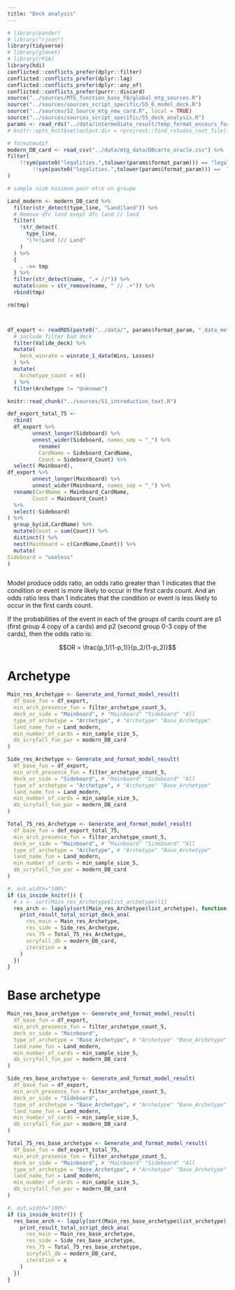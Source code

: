 ---
title: "Deck analysis"
---

```{r setup, include=FALSE, message = FALSE, warning = FALSE} 
# library(pander)
# library("rjson")
library(tidyverse)
# library(glmnet)
# library(rFSA)
library(hdi)
conflicted::conflicts_prefer(dplyr::filter)
conflicted::conflicts_prefer(dplyr::lag)
conflicted::conflicts_prefer(dplyr::any_of)
conflicted::conflicts_prefer(purrr::discard)
source("../sources/MTG_function_base_FB/global_mtg_sources.R")
source("../sources/sources_script_specific/S5_6_model_deck.R")
source("../sources/S2_Source_mtg_new_card.R", local = TRUE)
source("../sources/sources_script_specific/S5_deck_analysis.R")
params <- read_rds("../data/intermediate_result/temp_format_encours_for_param.rds")
# knitr::opts_knit$set(output.dir = rprojroot::find_rstudio_root_file())

# formatmodif
modern_DB_card <- read_csv("../data/mtg_data/DBcarte_oracle.csv") %>%
filter(
    !!sym(paste0("legalities.",tolower(params$format_param))) == "legal" |
        !!sym(paste0("legalities.",tolower(params$format_param))) ==  "restricted"
)

# sample size minimum pour etre un groupe

Land_modern <- modern_DB_card %>%
  filter(str_detect(type_line, "Land|land")) %>%
  # Remove dfc land exept dfc land // land
  filter(
    !str_detect(
      type_line,
      "(?<!Land )// Land"
    )
  ) %>%
  {
    . ->> tmp
  } %>%
  filter(str_detect(name, ".+ //")) %>%
  mutate(name = str_remove(name, " // .+")) %>%
  rbind(tmp)

rm(tmp)



df_export <- readRDS(paste0("../data/", params$format_param, "_data_meta_en_cours.rds")) %>%
  # include filter bad deck
  filter(Valide_deck) %>%
  mutate(
    Deck_winrate = winrate_1_data(Wins, Losses)
  ) %>%
  mutate(
    Archetype_count = n()
  ) %>%
  filter(Archetype != "Unknown") 
```

```{r}
knitr::read_chunk("../sources/S1_introduction_text.R")
```


```{r creating_data_of_total_75}
def_export_total_75 <- 
  rbind(
  df_export %>% 
        unnest_longer(Sideboard) %>%
        unnest_wider(Sideboard, names_sep = "_") %>% 
          rename(
          CardName = Sideboard_CardName,
          Count = Sideboard_Count) %>% 
  select(-Mainboard),
df_export %>%
        unnest_longer(Mainboard) %>%
        unnest_wider(Mainboard, names_sep = "_") %>% 
  rename(CardName = Mainboard_CardName,
        Count = Mainboard_Count)
  %>% 
  select(-Sideboard)
) %>% 
  group_by(id,CardName) %>% 
  mutate(Count = sum(Count)) %>% 
  distinct() %>% 
  nest(Mainboard = c(CardName,Count)) %>% 
  mutate(
Sideboard = "useless"
)

```


```{r, Introduction_chunk_5_Deck_analysis, results='asis'}
```


Model produce odds ratio, an odds ratio greater than 1 indicates that the condition or event is more likely to occur in the first cards count. And an odds ratio less than 1 indicates that the condition or event is less likely to occur in the first cards count.

If the probabilities of the event in each of the groups of cards count are p1 (first group 4 copy of a cards) and p2 (second group 0-3 copy of the cards), then the odds ratio is:

$$OR = \frac{p_1/(1-p_1)}{p_2/(1-p_2)}$$

# Archetype  


```{r result_archetype_mainboard}
Main_res_Archetype <- Generate_and_format_model_result(
  df_base_fun = df_export,
  min_arch_presence_fun = filter_archetype_count_5,
  deck_or_side = "Mainboard", # "Mainboard" "Sideboard" "All
  type_of_archetype = "Archetype", # "Archetype" "Base_Archetype"
  land_name_fun = Land_modern,
  min_number_of_cards = min_sample_size_5,
  db_scryfall_fun_par = modern_DB_card
)
```

```{r result_archetype_sideboard}
Side_res_Archetype <- Generate_and_format_model_result(
  df_base_fun = df_export,
  min_arch_presence_fun = filter_archetype_count_5,
  deck_or_side = "Sideboard", # "Mainboard" "Sideboard" "All
  type_of_archetype = "Archetype", # "Archetype" "Base_Archetype"
  land_name_fun = Land_modern,
  min_number_of_cards = min_sample_size_5,
  db_scryfall_fun_par = modern_DB_card
)
```



```{r result_archetype_total_75}
Total_75_res_Archetype <- Generate_and_format_model_result(
  df_base_fun = def_export_total_75,
  min_arch_presence_fun = filter_archetype_count_5,
  deck_or_side = "Mainboard", # "Mainboard" "Sideboard" "All
  type_of_archetype = "Archetype", # "Archetype" "Base_Archetype"
  land_name_fun = Land_modern,
  min_number_of_cards = min_sample_size_5,
  db_scryfall_fun_par = modern_DB_card
)
```


```{r print_result_arch, results='asis'}
#, out.width="100%"
if (is_inside_knitr()) {
  # x <- sort(Main_res_Archetype$list_archetype)[1]
  res_arch <- lapply(sort(Main_res_Archetype$list_archetype), function(x) {
    print_result_total_script_deck_ana(
      res_main = Main_res_Archetype,
      res_side = Side_res_Archetype,
      res_75 = Total_75_res_Archetype,
      scryfall_db = modern_DB_card,
      iteration = x
    )
  })
}
```


# Base archetype  


```{r result_base_archetype_main_board}
Main_res_base_archetype <- Generate_and_format_model_result(
  df_base_fun = df_export,
  min_arch_presence_fun = filter_archetype_count_5,
  deck_or_side = "Mainboard",
  type_of_archetype = "Base_Archetype", # "Archetype" "Base_Archetype"
  land_name_fun = Land_modern,
  min_number_of_cards = min_sample_size_5,
  db_scryfall_fun_par = modern_DB_card
)
```

```{r result_base_archetype_side_board}
Side_res_base_archetype <- Generate_and_format_model_result(
  df_base_fun = df_export,
  min_arch_presence_fun = filter_archetype_count_5,
  deck_or_side = "Sideboard",
  type_of_archetype = "Base_Archetype", # "Archetype" "Base_Archetype"
  land_name_fun = Land_modern,
  min_number_of_cards = min_sample_size_5,
  db_scryfall_fun_par = modern_DB_card
)
```


```{r result_base_archetype_total_75}
Total_75_res_base_archetype <- Generate_and_format_model_result(
  df_base_fun = def_export_total_75,
  min_arch_presence_fun = filter_archetype_count_5,
  deck_or_side = "Mainboard", # "Mainboard" "Sideboard" "All
  type_of_archetype = "Base_Archetype", # "Archetype" "Base_Archetype"
  land_name_fun = Land_modern,
  min_number_of_cards = min_sample_size_5,
  db_scryfall_fun_par = modern_DB_card
)
```


```{r print_result_base_arch, results='asis'}
#, out.width="100%"
if (is_inside_knitr()) {
  res_base_arch <- lapply(sort(Main_res_base_archetype$list_archetype), function(x) {
    print_result_total_script_deck_ana(
      res_main = Main_res_base_archetype,
      res_side = Side_res_base_archetype,
      res_75 = Total_75_res_base_archetype,
      scryfall_db = modern_DB_card,
      iteration = x
    )
  })
}
```
